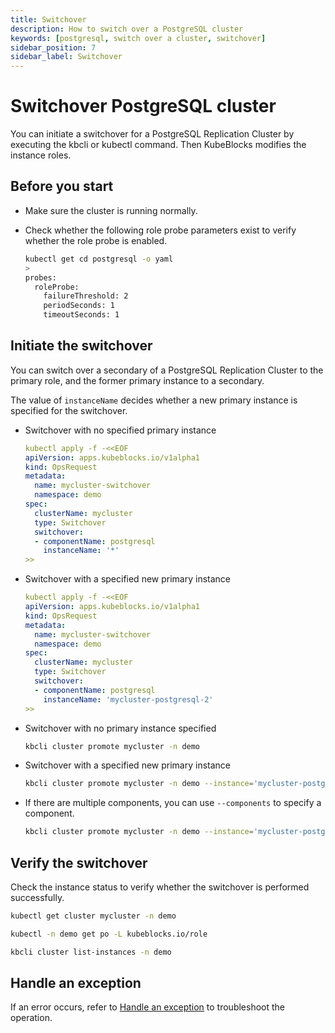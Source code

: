 ```yaml
---
title: Switchover
description: How to switch over a PostgreSQL cluster
keywords: [postgresql, switch over a cluster, switchover]
sidebar_position: 7
sidebar_label: Switchover
---
```



# Switchover PostgreSQL cluster

You can initiate a switchover for a PostgreSQL Replication Cluster by executing the kbcli or kubectl command. Then KubeBlocks modifies the instance roles.

## Before you start

* Make sure the cluster is running normally.
* Check whether the following role probe parameters exist to verify whether the role probe is enabled.

   ```bash
   kubectl get cd postgresql -o yaml
   >
   probes:
     roleProbe:
       failureThreshold: 2
       periodSeconds: 1
       timeoutSeconds: 1
   ```

## Initiate the switchover

You can switch over a secondary of a PostgreSQL Replication Cluster to the primary role, and the former primary instance to a secondary.

<Tabs>

<TabItem value="kubectl" label="kubectl" default>

The value of `instanceName` decides whether a new primary instance is specified for the switchover.

* Switchover with no specified primary instance

  ```yaml
  kubectl apply -f -<<EOF
  apiVersion: apps.kubeblocks.io/v1alpha1
  kind: OpsRequest
  metadata:
    name: mycluster-switchover
    namespace: demo
  spec:
    clusterName: mycluster
    type: Switchover
    switchover:
    - componentName: postgresql
      instanceName: '*'
  >>
  ```

* Switchover with a specified new primary instance

  ```yaml
  kubectl apply -f -<<EOF
  apiVersion: apps.kubeblocks.io/v1alpha1
  kind: OpsRequest
  metadata:
    name: mycluster-switchover
    namespace: demo
  spec:
    clusterName: mycluster
    type: Switchover
    switchover:
    - componentName: postgresql
      instanceName: 'mycluster-postgresql-2'
  >>
  ```

</TabItem>

<TabItem value="kbcli" label="kbcli">

* Switchover with no primary instance specified

    ```bash
    kbcli cluster promote mycluster -n demo
    ```

* Switchover with a specified new primary instance

    ```bash
    kbcli cluster promote mycluster -n demo --instance='mycluster-postgresql-2'
    ```

* If there are multiple components, you can use `--components` to specify a component.

    ```bash
    kbcli cluster promote mycluster -n demo --instance='mycluster-postgresql-2' --components='postgresql'
    ```

</TabItem>

</Tabs>

## Verify the switchover

Check the instance status to verify whether the switchover is performed successfully.

<Tabs>

<TabItem value="kubectl" label="kubectl" default>

```bash
kubectl get cluster mycluster -n demo

kubectl -n demo get po -L kubeblocks.io/role
```

</TabItem>

<TabItem value="kbcli" label="kbcli">

```bash
kbcli cluster list-instances -n demo
```

</TabItem>

</Tabs>

## Handle an exception

If an error occurs, refer to [Handle an exception](./../../handle-an-exception/handle-a-cluster-exception.md) to troubleshoot the operation.
